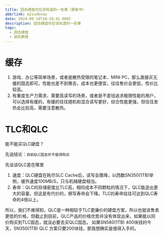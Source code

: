 ```yaml
---
title: 固态硬盘你应该知道的一些事（更新中）
abbrlink: m2ssdknow
date: 2024-09-14T10:18:41.000Z
description: 固态硬盘你应该知道的一些事
tags:
  - 固态硬盘
  - 装机教程
---
```


# 缓存
1. 游戏、办公等简单场景，或者是散热受限的笔记本、MINI PC，那么直接买无缓的固态即可。性能也差不到哪去，成本也更便宜，往往售价会更低，性价比较高。
2. 有重度生产力需求、需要高读写的场景，或者是不差钱追求极限性能的用户，可以选择有缓的，有缓的往往随机和混合读写更好，综合性能更强，但往往发热会比较高，需要注意散热。

# TLC和QLC
能不能买QLC硬盘？

先说结论：`目前QLC固态并不值得购买`

先谈谈QLC差在哪里
1. 速度：QLC硬盘在耗尽SLC Cache后，读写会骤降，以西数SN350(1TB)举例，缓外速度100MB/S，只与机械硬盘相当。
2. 寿命：QLC的存储密度比TLC高，相同成本不同颗粒的情况下，QLC能造出更大的容量，但这是有代价的，擦写寿命会下降。TLC的寿命往往可达到QLC寿命的4倍以上。

所以，我们不难得知，QLC是一种相较于TLC更廉价的硬盘方案，所以也就该售卖更低的价格，但截止到目前，QLC产品的价格优势并没有体现出来，如果能以同价购买到TLC固态，就没必要去买QLC固态。
如果SN580(1TB) 400块钱的今天，SN350(1TB) QLC 方案只要200块钱，那我想确实是值得入手的。